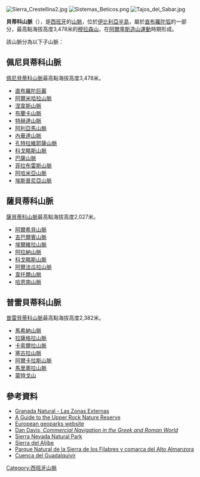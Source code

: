 {{Infobox mountain range 
| name=貝蒂科山脈<br>Baetic System
| photo=Mulhacen Winter.jpg
| photo_caption= 冬季的[[穆拉森山|穆拉森山]]
| country=主要在[[西班牙|西班牙]]<small>小部分属于[[英国|英国]]（[[直布罗陀|直布罗陀]]）</small> 
| region=大部分属于[[安達魯西亞|安達魯西亞]]，<br>少数属于[[穆尔西亚|穆尔西亚]]、[[卡斯蒂利亚-拉曼恰|卡斯蒂利亚-拉曼恰]]、<br>[[巴倫西亞自治區|巴倫西亞]]和[[直布罗陀|直布罗陀]]（只包括[[直布羅陀巨巖|巨岩]]）
| parent=[[直布羅陀弧|直布羅陀弧]]
| highest=[[穆拉森山|穆拉森山]]
| elevation_m=3478
| range_lat_d=37|range_long_d=-5|region_code=ES
| coordinates=
| geology= |geology1= |geology2=
| period= 
| orogeny=[[阿爾卑斯造山運動|阿爾卑斯造山運動]]
| area_mi2= | length_mi= | width_mi=
| length_orientation= | width_orientation=
| map_image= Baetic Systems.png
| map_caption=貝蒂科山脈可分为三部分：从北到南依次是[[普雷貝蒂科山脈|普雷貝蒂科山脈]]、[[薩貝蒂科山脈|薩貝蒂科山脈]]、[[佩尼貝蒂科山脈|佩尼貝蒂科山脈]]
}}
[[Image:Sierra_Crestellina2.jpg|thumb]]
[[Image:Sistemas_Beticos.png|thumb]]
[[Image:Tajos_del_Sabar.jpg|thumb]]

'''貝蒂科山脈'''（{{lang-es|Cordilleras Béticas}}），是[[西班牙|西班牙]]的[[山脈|山脈]]，位於[[伊比利亞半島|伊比利亞半島]]，屬於[[直布羅陀弧|直布羅陀弧]]的一部分，最高點海拔高度3,478米的[[穆拉森山|穆拉森山]]，在[[阿爾卑斯造山運動|阿爾卑斯造山運動]]時期形成。

該山脈分為以下子山脈：

==佩尼貝蒂科山脈==
[[佩尼貝蒂科山脈|佩尼貝蒂科山脈]]最高點海拔高度3,478米。
*[[直布羅陀巨巖|直布羅陀巨巖]]
*[[阿爾米哈拉山脈|阿爾米哈拉山脈]]
*[[涅韋斯山脈|涅韋斯山脈]]
*[[布蘭卡山脈_(安達魯西亞)|布蘭卡山脈]]
*[[特赫達山脈|特赫達山脈]]
*[[阿利亞馬山脈|阿利亞馬山脈]]
*[[內華達山脈_(西班牙)|內華達山脈]]
*[[孔特拉維耶薩山脈|孔特拉維耶薩山脈]]
*[[科戈略斯山脈|科戈略斯山脈]]
*[[巴薩山脈|巴薩山脈]]
*[[菲拉布雷斯山脈|菲拉布雷斯山脈]]
*[[阿哈米亞山脈|阿哈米亞山脈]]
*[[埃斯普尼亞山脈|埃斯普尼亞山脈]]

==薩貝蒂科山脈==
[[薩貝蒂科山脈|薩貝蒂科山脈]]最高點海拔高度2,027米。
*[[阿爾希貝山脈|阿爾希貝山脈]]
*[[吉巴爾賓山脈|吉巴爾賓山脈]]
*[[埃爾維拉山脈|埃爾維拉山脈]]
*[[阿拉納山脈|阿拉納山脈]]
*[[科戈略斯山脈|科戈略斯山脈]]
*[[阿爾法瓜拉山脈|阿爾法瓜拉山脈]]
*[[韋托爾山脈|韋托爾山脈]]
*[[哈恩南山脈|哈恩南山脈]]

==普雷貝蒂科山脈==
[[普雷貝蒂科山脈|普雷貝蒂科山脈]]最高點海拔高度2,382米。
*[[馬希納山脈|馬希納山脈]]
*[[拉薩格拉山脈|拉薩格拉山脈]]
*[[卡索爾拉山脈|卡索爾拉山脈]]
*[[塞古拉山脈|塞古拉山脈]]
*[[阿爾卡拉斯山脈|阿爾卡拉斯山脈]]
*[[馬里奧拉山脈|馬里奧拉山脈]]
*[[蒙特戈山|蒙特戈山]]

==參考資料==
*[http://www.granadanatural.com/blog.php?mes=9&anio=2009 Granada Natural - Las Zonas Externas] {{Wayback|url=http://www.granadanatural.com/blog.php?mes=9&anio=2009 |date=20140714200202 }}
*[https://web.archive.org/web/20080724110959/http://gonhs.org/documents/UpperRockGuide.pdf A Guide to the Upper Rock Nature Reserve]
*[https://web.archive.org/web/20090530220441/http://www.europeangeoparks.org/isite/page/124%2C1%2C0.asp European geoparks website]
*[http://www.academia.edu/2955208/Dissertation_Univ._of_Texas_at_Austin_Commercial_Navigation_in_the_Greek_and_Roman_World Dan Davis, ''Commercial Navigation in the Greek and Roman World''] {{Wayback|url=http://www.academia.edu/2955208/Dissertation_Univ._of_Texas_at_Austin_Commercial_Navigation_in_the_Greek_and_Roman_World |date=20161106061451 }}
*[http://www.juntadeandalucia.es/medioambiente/servtc5/ventana/mostrarFicha.do?idEspacio=7418 Sierra Nevada Natural Park] {{Wayback|url=http://www.juntadeandalucia.es/medioambiente/servtc5/ventana/mostrarFicha.do?idEspacio=7418 |date=20190503162834 }}
*[http://www.ugr.es/~redbome/doc_spanish/galerias/galeria1/ventana_img02.htm Sierra del Aljibe] {{Wayback|url=http://www.ugr.es/~redbome/doc_spanish/galerias/galeria1/ventana_img02.htm |date=20120307161145 }}
* [https://web.archive.org/web/20081029090718/http://www.educared.net/concurso2001/663/entorno.htm Parque Natural de la Sierra de los Filabres y comarca del Alto Almanzora]
*[http://aguas.igme.es/igme/publica/libro20/pdf/lib20/c_guadal_1.pdf Cuenca del Guadalquivir] {{Wayback|url=http://aguas.igme.es/igme/publica/libro20/pdf/lib20/c_guadal_1.pdf |date=20170103104639 }}

{{Mountain ranges of Spain}}
[[Category:西班牙山脈|Category:西班牙山脈]]